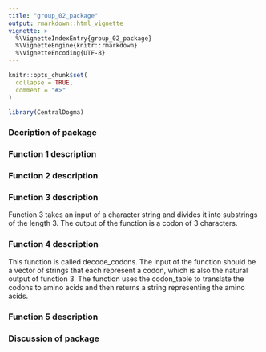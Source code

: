 ```yaml
---
title: "group_02_package"
output: rmarkdown::html_vignette
vignette: >
  %\VignetteIndexEntry{group_02_package}
  %\VignetteEngine{knitr::rmarkdown}
  %\VignetteEncoding{UTF-8}
---
```

```r
knitr::opts_chunk$set(
  collapse = TRUE,
  comment = "#>"
)
```

```r
library(CentralDogma)
```

### Decription of package 

### Function 1 description

### Function 2 description

### Function 3 description

Function 3 takes an input of a character string and divides it into substrings
of the length 3. The output of the function is a codon of 3 characters. 

### Function 4 description

This function is called decode_codons. The input of the function should be a vector of strings that each represent a codon, which is also the natural output of function 3.
The function uses the codon_table to translate the codons to amino acids and then returns a string representing the amino acids.

### Function 5 description

### Discussion of package 

